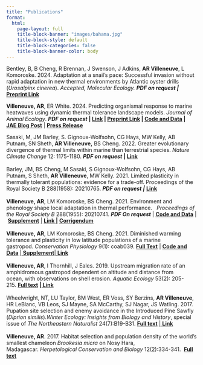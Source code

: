```yaml
---
title: "Publications"
format:
  html:
    page-layout: full
    title-block-banner: "images/bahama.jpg"
    title-block-style: default
    title-block-categories: false
    title-block-banner-color: body
---
```


Bentley, B, B Cheng, R Brennan, J Swenson, J Adkins, **AR Villeneuve**, L Komoroske. 2024. Adaptation at a snail’s pace: Successful invasion without rapid adaptation in new thermal environments by Atlantic oyster drills (*Urosalpinx cinerea*). *Accepted, Molecular Ecology. **PDF on request \|*** [**Preprint Link**](https://advance.sagepub.com/doi/full/10.22541/au.172320118.84212337/v1)

**Villeneuve, AR**, ER White. 2024. Predicting organismal response to marine heatwaves using dynamic thermal tolerance landscape models. *Journal of Animal Ecology*. ***PDF on request*** **\| [Link](https://doi.org/10.1111/1365-2656.14120) \| [Preprint Link](https://doi.org/10.32942/X29W4W) \| [Code and Data](https://datadryad.org/stash/dataset/doi:10.5061/dryad.8w9ghx3tx) \| [JAE Blog Post](https://animalecologyinfocus.com/2024/06/12/an-organismal-crystal-ball-during-marine-heatwaves-predicting-death-across-heat-doses/)** \| [**Press Release**](https://www.unh.edu/unhtoday/news/release/2024/08/08/unh-research-offers-better-measurement-lethal-impact-marine-heatwaves)

Sasaki, M, JM Barley, S. Gignoux-Wolfsohn, CG Hays, MW Kelly, AB Putnam, SN Sheth, **AR Villeneuve,** BS Cheng. 2022. Greater evolutionary divergence of thermal limits within marine than terrestrial species. *Nature Climate Change* 12: 1175-1180. ***PDF on request*** **\| [Link](https://www.nature.com/articles/s41558-022-01534-y)**\
**\
**Barley, JM, BS Cheng, M Sasaki, S Gignoux-Wolfsohn, CG Hays, AB Putnam, S Sheth, **AR Villeneuve**, MW Kelly. 2021. Limited plasticity in thermally tolerant populations: evidence for a trade-off. Proceedings of the Royal Society B 288(1958): 20210765. ***PDF on request \|*** [**Link**](https://pubmed.ncbi.nlm.nih.gov/34493077/)\
\
**​Villeneuve, AR**, LM Komoroske, BS Cheng. 2021. Environment and phenology shape local adaptation in thermal performance.   *Proceedings of the Royal Society B* 288(1955): 20210741. [***​***]{.underline}***PDF On request*** \| [[**Code and Data**]{.underline}](https://datadryad.org/stash/dataset/doi:10.5061/dryad.1c59zw3vv) \| [[**Supplement**]{.underline}](https://rs.figshare.com/articles/journal_contribution/Supplementary_Materials_from_Environment_and_phenology_shape_local_adaptation_in_thermal_performance/14992747) [\|]{.underline} [[**Link \|**]{.underline}](https://royalsocietypublishing.org/doi/abs/10.1098/rspb.2021.0741) [[**Corrigendum**]{.underline}](https://royalsocietypublishing.org/doi/10.1098/rspb.2021.2554)\
\
**Villeneuve, AR**, LM Komoroske, BS Cheng. 2021. Diminished warming tolerance and plasticity in low latitude populations of a marine gastropod. *Conservation Physiology* 9(1): coab039. [**Full Text**](https://villesci.weebly.com/uploads/1/2/3/6/123660066/villeneuve_2021_conphys.pdf) \| [[**Code and Data**]{.underline}](https://zenodo.org/record/4644201#.YQF3845Kg2w) [\| [**Supplement**](https://villesci.weebly.com/uploads/1/2/3/6/123660066/villeneuve_lt50_ms_supplementary_4_15_coab039.docx)\| [**Link**](https://academic.oup.com/conphys/article/9/1/coab039/6297054)]{.underline}\
\
**Villeneuve, AR**, I Thornhill, J Eales. 2019*.* Upstream migration rate of an amphidromous gastropod dependent on altitude and distance from ocean, with observations on shell erosion. *Aquatic Ecology* 53(2): 205-215. [**Full text**](https://villesci.weebly.com/uploads/1/2/3/6/123660066/villeneuve2019_article_upstreammigrationandaltitudina.pdf) **\|[ Link](https://link.springer.com/article/10.1007/s10452-019-09683-7)**\
[**​**](https://villesci.weebly.com/uploads/1/2/3/6/123660066/villeneuve2019_article_upstreammigrationandaltitudina.pdf)\
Wheelwright, NT, LU Taylor, BM West, ER Voss, SY Berzins, **AR Villeneuve**, HR LeBlanc, VB Leos, SJ Mayne, SA McCarthy, SJ Nagar, JS Watling. 2017. Pupation site selection and enemy avoidance in the Introduced Pine Sawfly (*Diprion similis*).*Winter Ecology: Insights from Biology and History*, special issue of *The Northeastern Naturalist* 24(7):B19-B31. [[**Full text**]{.underline}](https://villesci.weebly.com/uploads/1/2/3/6/123660066/wheelwrightelalnenat17__2_.pdf) [\| [**Link**](https://bioone.org/journals/northeastern-naturalist/volume-24/issue-sp7/045.024.s705/Pupation-Site-Selection-and-Enemy-Avoidance-in-the-Introduced-Pine/10.1656/045.024.s705.full)]{.underline}\
 \
**Villeneuve, AR**. 2017. Habitat selection and population density of the world's smallest chameleon *Brookesia micra* on Nosy Hara, Madagascar. *Herpetological Conservation and Biology* 12(2):334-341.  [[**Full text**]{.underline}](https://villesci.weebly.com/uploads/1/2/3/6/123660066/villeneuve2017brookesiafinal.pdf)
